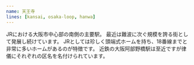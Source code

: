 ```yaml
---
name: 天王寺
lines: [kansai, osaka-loop, hanwa]
---
```


JRにおける大阪市中心部の南側の主要駅。
最近は難波に次ぐ規模を誇る街として発展し続けています。
JRとしては珍しく頭端式ホームを持ち、18番線までと非常に多いホームがあるのが特徴です。
近鉄の大阪阿部野橋駅は至近ですが律儀にそれぞれの区名を名付けられています。
